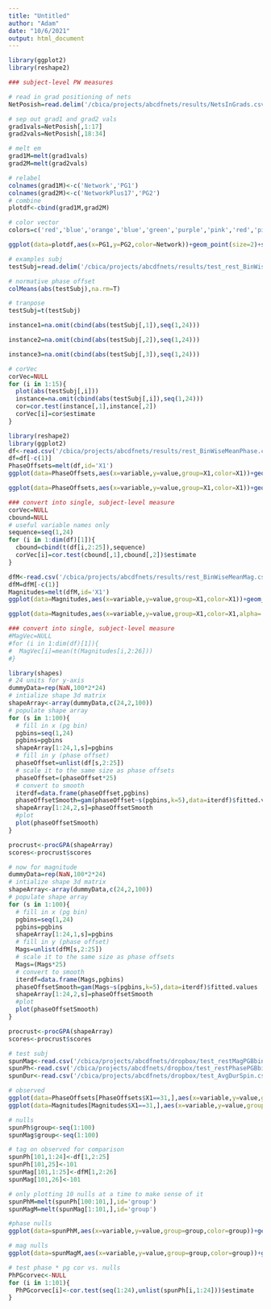 ```yaml
---
title: "Untitled"
author: "Adam"
date: "10/6/2021"
output: html_document
---
```


```r
library(ggplot2)
library(reshape2)

### subject-level PW measures

# read in grad positioning of nets
NetPosish=read.delim('/cbica/projects/abcdfnets/results/NetsInGrads.csv',header=T,sep=',')

# sep out grad1 and grad2 vals
grad1vals=NetPosish[,1:17]
grad2vals=NetPosish[,18:34]

# melt em
grad1M=melt(grad1vals)
grad2M=melt(grad2vals)

# relabel
colnames(grad1M)<-c('Network','PG1')
colnames(grad2M)<-c('NetworkPlus17','PG2')
# combine
plotdf<-cbind(grad1M,grad2M)

# color vector
colors=c('red','blue','orange','blue','green','purple','pink','red','pink','purple','blue','red','blue','green','orange','darkslateblue','orange')

ggplot(data=plotdf,aes(x=PG1,y=PG2,color=Network))+geom_point(size=2)+scale_color_manual(values=colors)+theme_classic()
```

```r
# examples subj
testSubj=read.delim('/cbica/projects/abcdfnets/results/test_rest_BinWisePhase.csv',header=F,sep=' ')

# normative phase offset
colMeans(abs(testSubj),na.rm=T)

# tranpose
testSubj=t(testSubj)

instance1=na.omit(cbind(abs(testSubj[,1]),seq(1,24)))

instance2=na.omit(cbind(abs(testSubj[,2]),seq(1,24)))

instance3=na.omit(cbind(abs(testSubj[,3]),seq(1,24)))

# corVec
corVec=NULL
for (i in 1:15){
  plot(abs(testSubj[,i]))
  instance=na.omit(cbind(abs(testSubj[,i]),seq(1,24)))
  cor=cor.test(instance[,1],instance[,2])
  corVec[i]=cor$estimate
}
```

```r
library(reshape2)
library(ggplot2)
df<-read.csv('/cbica/projects/abcdfnets/results/rest_BinWiseMeanPhase.csv')
df=df[-c(1)]
PhaseOffsets=melt(df,id='X1')
ggplot(data=PhaseOffsets,aes(x=variable,y=value,group=X1,color=X1))+geom_line(alpha=.5)+scale_color_gradientn(colours = rainbow(5))

ggplot(data=PhaseOffsets,aes(x=variable,y=value,group=X1,color=X1))+geom_smooth(method='gam',alpha=.2,se=F)+scale_color_gradientn(colours = rainbow(5))+theme_classic()+xlab('PG Bin')+ylab('Phase Offset from top PG bin')

### convert into single, subject-level measure
corVec=NULL
cbound=NULL
# useful variable names only
sequence=seq(1,24)
for (i in 1:dim(df)[1]){
  cbound=cbind(t(df[i,2:25]),sequence)
  corVec[i]=cor.test(cbound[,1],cbound[,2])$estimate
}
```

```r
dfM<-read.csv('/cbica/projects/abcdfnets/results/rest_BinWiseMeanMag.csv')
dfM=dfM[-c(1)]
Magnitudes=melt(dfM,id='X1')
ggplot(data=Magnitudes,aes(x=variable,y=value,group=X1,color=X1))+geom_line(alpha=.5)+scale_color_gradientn(colours = rainbow(5))+theme_classic()+xlab('PG Bin')+ylab('Mean Magnitude of Wave Peak')

ggplot(data=Magnitudes,aes(x=variable,y=value,group=X1,color=X1,alpha=.3))+geom_smooth(method='gam',alpha=.2,se=F)+scale_color_gradientn(colours = rainbow(5))+theme_classic()+xlab('PG Bin')+ylab('Mean Magnitude of Wave Peak')

### convert into single, subject-level measure
#MagVec=NULL
#for (i in 1:dim(df)[1]){
#  MagVec[i]=mean(t(Magnitudes[i,2:26]))
#}

```

```r
library(shapes)
# 24 units for y-axis
dummyData=rep(NaN,100*2*24)
# intialize shape 3d matrix
shapeArray<-array(dummyData,c(24,2,100))
# populate shape array
for (s in 1:100){
  # fill in x (pg bin)
  pgbins=seq(1,24)
  pgbins=pgbins
  shapeArray[1:24,1,s]=pgbins
  # fill in y (phase offset)
  phaseOffset=unlist(df[s,2:25])
  # scale it to the same size as phase offsets
  phaseOffset=(phaseOffset*25)
  # convert to smooth
  iterdf=data.frame(phaseOffset,pgbins)
  phaseOffsetSmooth=gam(phaseOffset~s(pgbins,k=5),data=iterdf)$fitted.values
  shapeArray[1:24,2,s]=phaseOffsetSmooth
  #plot
  plot(phaseOffsetSmooth)
}

procrust<-procGPA(shapeArray)
scores<-procrust$scores
```

```r
# now for magnitude
dummyData=rep(NaN,100*2*24)
# intialize shape 3d matrix
shapeArray<-array(dummyData,c(24,2,100))
# populate shape array
for (s in 1:100){
  # fill in x (pg bin)
  pgbins=seq(1,24)
  pgbins=pgbins
  shapeArray[1:24,1,s]=pgbins
  # fill in y (phase offset)
  Mags=unlist(dfM[s,2:25])
  # scale it to the same size as phase offsets
  Mags=(Mags*25)
  # convert to smooth
  iterdf=data.frame(Mags,pgbins)
  phaseOffsetSmooth=gam(Mags~s(pgbins,k=5),data=iterdf)$fitted.values
  shapeArray[1:24,2,s]=phaseOffsetSmooth
  #plot
  plot(phaseOffsetSmooth)
}

procrust<-procGPA(shapeArray)
scores<-procrust$scores
```

```r
# test subj
spunMag<-read.csv('/cbica/projects/abcdfnets/dropbox/test_restMagPGBbinSpin.csv',header=F)
spunPh<-read.csv('/cbica/projects/abcdfnets/dropbox/test_restPhasePGBbinSpin.csv',header=F)
spunDur<-read.csv('/cbica/projects/abcdfnets/dropbox/test_AvgDurSpin.csv',header=F)

# observed
ggplot(data=PhaseOffsets[PhaseOffsets$X1==31,],aes(x=variable,y=value,group=X1))+geom_line(alpha=.5)+theme_classic()
ggplot(data=Magnitudes[Magnitudes$X1==31,],aes(x=variable,y=value,group=X1))+geom_line(alpha=.5)+ylim(0,.7)+theme_classic()

# nulls
spunPh$group<-seq(1:100)
spunMag$group<-seq(1:100)

# tag on observed for comparison
spunPh[101,1:24]<-df[1,2:25]
spunPh[101,25]<-101
spunMag[101,1:25]<-dfM[1,2:26]
spunMag[101,26]<-101

# only plotting 10 nulls at a time to make sense of it
spunPhM=melt(spunPh[100:101,],id='group')
spunMagM=melt(spunMag[1:101,],id='group')

#phase nulls
ggplot(data=spunPhM,aes(x=variable,y=value,group=group,color=group))+geom_line(alpha=.7)+scale_color_gradientn(colours = rainbow(5))+theme_classic()+ylab('Phase Offset')+xlab('PG Bin')

# mag nulls
ggplot(data=spunMagM,aes(x=variable,y=value,group=group,color=group))+geom_line(alpha=.7)+scale_color_gradientn(colours = rainbow(5))+ylim(0,.7)+theme_classic()+ylab('Magnitude')+xlab('PG Bin')

# test phase * pg cor vs. nulls
PhPGcorvec<-NULL
for (i in 1:101){
  PhPGcorvec[i]<-cor.test(seq(1:24),unlist(spunPh[i,1:24]))$estimate
}
```